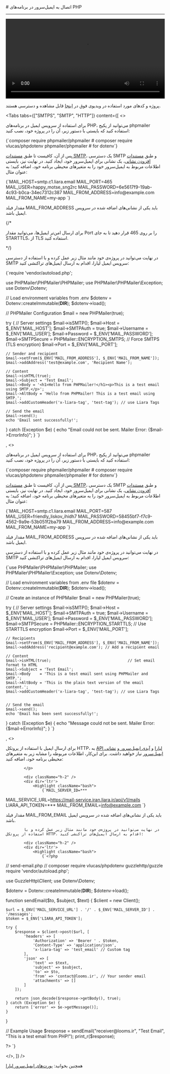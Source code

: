 

<Layout>
<Head>
<title>مستندات اتصال به ایمیل سرور در PHP - لیارا</title>
<meta property="og:title" content="مستندات خدمات رایانش ابری لیارا" />
<meta property="og:description" content="مستندات اتصال به ایمیل سرور در NodeJS"  />
</Head>
# اتصال به ایمیل‌سرور در برنامه‌های PHP
<hr className="mb-2" />

<video
  src="https://media.liara.ir/php/php-email-server.mp4"
  controls="controls"
  className="block w-full"
  width="100%"
/>

<div className="h-2" />
<Alert variant="success">
<p>
پروژه و کدهای مورد استفاده در ویدیوی فوق در <a href="https://github.com/liara-cloud/php-getting-started/tree/email-server" className="text-[#2196f3] ">اینجا</a> قابل مشاهده و دسترسی هستند.
</p>
</Alert>

<Tabs 
  tabs={["SMTPS", "SMTP", "HTTP"]} 
    content={[
      <>

برای استفاده از سرویس ایمیل در برنامه‌های PHP، می‌توانید از 
پکیج phpmailer استفاده کنید که بایستی با دستور زیر، آن را در پروژه خود، نصب کنید:

<div className="h-2" />
<div dir='ltr'>
    <Highlight className="bash">
        {`composer require phpmailer/phpmailer
# composer require vlucas/phpdotenv phpmailer/phpmailer # for dotenv`}
    </Highlight>
</div>
<div className="h-2" />

پس از آن، کافیست تا طبق <a href="/email-server/how-tos/add-smtp-user" className="text-[#2196f3] ">مستندات SMTP</a>، یک دسترسی SMTP و طبق <a href="/email-server/how-tos/add-account" className="text-[#2196f3] ">مستندات افزودن نشانی</a>، یک نشانی برای ایمیل‌سرور خود، ایجاد کنید.
در نهایت نیز، بایستی 
اطلاعات مربوط به ایمیل‌سرور خود را 
به متغیرهای محیطی برنامه خود، اضافه کنید؛ به عنوان مثال:

<div className="h-2" />
<div dir='ltr'>
    <Highlight className="bash">
        {`MAIL_HOST=smtp.c1.liara.email
MAIL_PORT=465
MAIL_USER=happy_motse_sng2rc
MAIL_PASSWORD=6e5617f9-19ab-4c93-b0ca-34ec7312c387
MAIL_FROM_ADDRESS=info@example.com
MAIL_FROM_NAME=my-app
`}
    </Highlight>
</div>
<div className="h-2" />
<Alert variant='info'>
<p>
مقدار فیلد <Important>MAIL_FROM_ADDRESS</Important> باید یکی از نشانی‌های اضافه شده در سرویس ایمیل باشد.
</p>
</Alert>


{/* <Alert variant='info'>
<p>
برای ارسال امن‌تر ایمیل‌ها، می‌توانید مقدار Port را بر روی 465 قرار دهید تا
به جای STARTTLS، از TLS استفاده کنید. 
</p>
</Alert> */}

در نهایت می‌توانید در پروژه‌ی خود مانند مثال زیر عمل کرده و با استفاده از دسترسی SMTP سرویس ایمیل لیارا، 
اقدام به ارسال ایمیل‌های تراکنشی کنید: 

<div className="h-2" />
<div dir='ltr'>
    <Highlight className="php">
        {`<?php

require 'vendor/autoload.php';

use PHPMailer\PHPMailer\PHPMailer;
use PHPMailer\PHPMailer\Exception;
use Dotenv\Dotenv;

// Load environment variables from .env
$dotenv = Dotenv::createImmutable(__DIR__);
$dotenv->load();

// PHPMailer Configuration
$mail = new PHPMailer(true);

try {
    // Server settings
    $mail->isSMTP();
    $mail->Host = $_ENV['MAIL_HOST'];
    $mail->SMTPAuth = true;
    $mail->Username = $_ENV['MAIL_USER'];
    $mail->Password = $_ENV['MAIL_PASSWORD'];
    $mail->SMTPSecure = PHPMailer::ENCRYPTION_SMTPS; // Force SMTPS (TLS encryption)
    $mail->Port = $_ENV['MAIL_PORT'];

    // Sender and recipient
    $mail->setFrom($_ENV['MAIL_FROM_ADDRESS'], $_ENV['MAIL_FROM_NAME']);
    $mail->addAddress('test@example.com', 'Recipient Name');

    // Content
    $mail->isHTML(true);
    $mail->Subject = 'Test Email';
    $mail->Body = '<h1>Hello from PHPMailer!</h1><p>This is a test email using SMTP.</p>';
    $mail->AltBody = 'Hello from PHPMailer! This is a test email using SMTP.';
    $mail->addCustomHeader('x-liara-tag', 'test-tag'); // use Liara Tags
    
    // Send the email
    $mail->send();
    echo 'Email sent successfully!';
} catch (Exception $e) {
    echo "Email could not be sent. Mailer Error: {$mail->ErrorInfo}";
}
`}
    </Highlight>
</div>
<div className="h-2" />
      </>,
      <>

برای استفاده از سرویس ایمیل در برنامه‌های PHP، می‌توانید از 
پکیج phpmailer استفاده کنید که بایستی با دستور زیر، آن را در پروژه خود، نصب کنید:

<div className="h-2" />
<div dir='ltr'>
    <Highlight className="bash">
        {`composer require phpmailer/phpmailer
# composer require vlucas/phpdotenv phpmailer/phpmailer # for dotenv`}
    </Highlight>
</div>
<div className="h-2" />

پس از آن، کافیست تا طبق <a href="/email-server/how-tos/add-smtp-user" className="text-[#2196f3] ">مستندات SMTP</a>، یک دسترسی SMTP و طبق <a href="/email-server/how-tos/add-account" className="text-[#2196f3] ">مستندات افزودن نشانی</a>، یک نشانی برای ایمیل‌سرور خود، ایجاد کنید.
در نهایت نیز، بایستی 
اطلاعات مربوط به ایمیل‌سرور خود را 
به متغیرهای محیطی برنامه خود، اضافه کنید؛ به عنوان مثال:

<div className="h-2" />
<div dir='ltr'>
    <Highlight className="bash">
        {`MAIL_HOST=smtp.c1.liara.email
MAIL_PORT=587
MAIL_USER=friendly_liskov_ihidh7
MAIL_PASSWORD=58455bf7-f7c9-4562-9a9e-53b051f2ba79
MAIL_FROM_ADDRESS=info@example.com
MAIL_FROM_NAME=my-app
`}
    </Highlight>
</div>
<div className="h-2" />
<Alert variant='info'>
<p>
مقدار فیلد <Important>MAIL_FROM_ADDRESS</Important> باید یکی از نشانی‌های اضافه شده در سرویس ایمیل باشد.
</p>
</Alert>

در نهایت می‌توانید در پروژه‌ی خود مانند مثال زیر عمل کرده و با استفاده از دسترسی SMTP سرویس ایمیل لیارا، 
اقدام به ارسال ایمیل‌های تراکنشی کنید: 

<div className="h-2" />
<div dir='ltr'>
    <Highlight className="php">
        {`<?php
require 'vendor/autoload.php'; // Load Composer dependencies

use PHPMailer\PHPMailer\PHPMailer;
use PHPMailer\PHPMailer\Exception;
use Dotenv\Dotenv;

// Load environment variables from .env file
$dotenv = Dotenv::createImmutable(__DIR__);
$dotenv->load();

// Create an instance of PHPMailer
$mail = new PHPMailer(true);

try {
    // Server settings
    $mail->isSMTP();
    $mail->Host       = $_ENV['MAIL_HOST'];
    $mail->SMTPAuth   = true;
    $mail->Username   = $_ENV['MAIL_USER'];
    $mail->Password   = $_ENV['MAIL_PASSWORD'];
    $mail->SMTPSecure = PHPMailer::ENCRYPTION_STARTTLS; // Use STARTTLS encryption
    $mail->Port       = $_ENV['MAIL_PORT'];

    // Recipients
    $mail->setFrom($_ENV['MAIL_FROM_ADDRESS'], $_ENV['MAIL_FROM_NAME']);
    $mail->addAddress('recipient@example.com'); // Add a recipient email

    // Content
    $mail->isHTML(true);                                  // Set email format to HTML
    $mail->Subject = 'Test Email';
    $mail->Body    = 'This is a test email sent using PHPMailer and SMTP.';
    $mail->AltBody = 'This is the plain text version of the email content.';
    $mail->addCustomHeader('x-liara-tag', 'test-tag'); // use Liara Tags


    // Send the email
    $mail->send();
    echo 'Email has been sent successfully!';
} catch (Exception $e) {
    echo "Message could not be sent. Mailer Error: {$mail->ErrorInfo}";
}
`}
    </Highlight>
</div>
<div className="h-2" />
      </>,
           <>
            <p>
            برای ارسال ایمیل با استفاده از پروتکل HTTP، به <a href="/references/api/about/" className="text-[#2196f3]">API لیارا</a> و <a href="/email-server/details/mail-id" className="text-[#2196f3]">آیدی ایمیل‌سرور </a>  
            و <a href="/email-server/how-tos/add-account" className="text-[#2196f3] ">نشانی ایمیل‌سرور</a> نیاز خواهید داشت. 
            برای این‌کار، اطلاعات مربوطه را مشابه زیر به متغیرهای محیطی برنامه خود، اضافه کنید: 

            </p>
            
            <div className="h-2" />
            <div dir='ltr'>
                <Highlight className="bash">
                    {`MAIL_SERVER_ID=***
MAIL_SERVICE_URL=https://mail-service.iran.liara.ir/api/v1/mails
LIARA_API_TOKEN=***
MAIL_FROM_EMAIL=info@example.com
`}
                </Highlight>
            </div>
            <div className="h-2" />
<Alert variant='info'>
<p>
مقدار فیلد <Important>MAIL_FROM_EMAIL</Important> باید یکی از نشانی‌های اضافه شده در سرویس ایمیل باشد.
</p>
</Alert>
            <div className="h-2" />


            در نهایت می‌توانید در پروژه‌ی خود مانند مثال زیر عمل کرده و با استفاده از پروتکل HTTP، اقدام به ارسال ایمیل‌های تراکنشی کنید:

            <div className="h-2" />
            <div dir='ltr'>
                <Highlight className="bash">
                    {`<?php

// send-email.php
// composer require vlucas/phpdotenv guzzlehttp/guzzle
require 'vendor/autoload.php';

use GuzzleHttp\Client;
use Dotenv\Dotenv;

$dotenv = Dotenv::createImmutable(__DIR__);
$dotenv->load();

function sendEmail($to, $subject, $text)
{
    $client = new Client();

    $url = $_ENV['MAIL_SERVICE_URL'] . '/' . $_ENV['MAIL_SERVER_ID'] . '/messages';
    $token = $_ENV['LIARA_API_TOKEN'];

    try {
        $response = $client->post($url, [
            'headers' => [
                'Authorization' => 'Bearer ' . $token,
                'Content-Type' => 'application/json',
                'x-liara-tag' => 'test_email' // Custom tag
            ],
            'json' => [
                'text' => $text,
                'subject' => $subject,
                'to' => $to,
                'from' => 'contact@looms.ir', // Your sender email
                'attachments' => []
            ]
        ]);

        return json_decode($response->getBody(), true);
    } catch (Exception $e) {
        return ['error' => $e->getMessage()];
    }
}

// Example Usage
$response = sendEmail("receiver@looms.ir", "Test Email", "This is a test email from PHP!");
print_r($response);

?>
`}
                </Highlight>
            </div>
            <div className="h-2" />
        </>,
  ]}
/>

<Alert variant="success">
<p>
همچنین بخوانید: <a href="/email-server/details/ports/" className="text-[#2196f3]">پورت‌های ایمیل‌سرور لیارا</a>
</p>
</Alert>

</Layout>